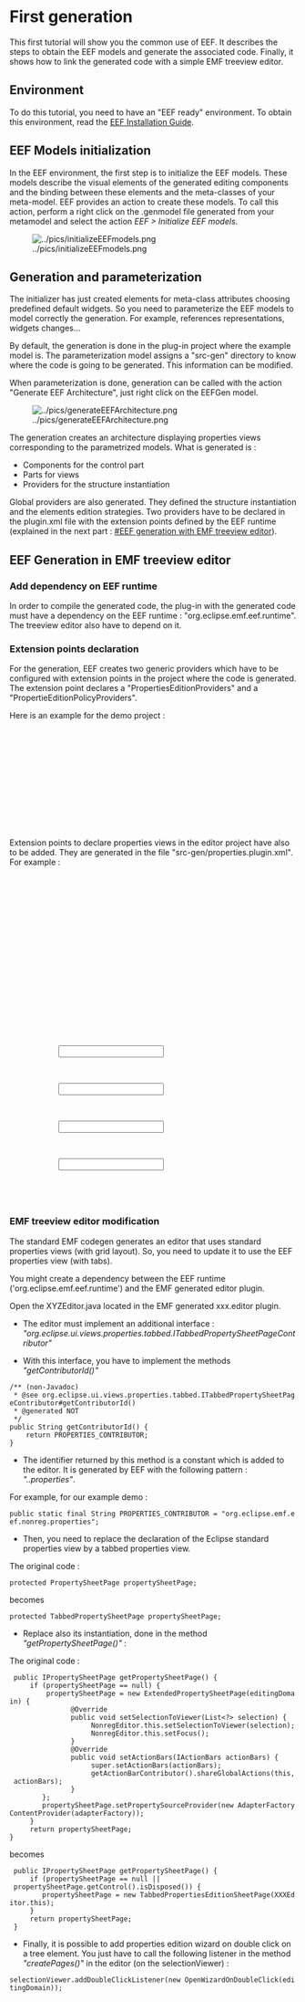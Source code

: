 = First generation =
This first tutorial will show you the common use of EEF. It describes the steps to obtain the EEF models and generate the associated code. Finally, it shows how to link the generated code with a simple EMF treeview editor.

== Environment ==
To do this tutorial, you need to have an "EEF ready" environment. To obtain this environment, read the [[EEF Installation Guide]].

== EEF Models initialization ==
In the EEF environment, the first step is to initialize the EEF models. These models describe the visual elements of the generated editing components and the binding between these elements and the meta-classes of your meta-model. EEF provides an action to create these models. To call this action, perform a right click on the .genmodel file generated from your metamodel and select the action ''EEF > Initialize EEF models''.

[[Image:../pics/initializeEEFmodels.png|center]]

== Generation and parameterization ==
The initializer has just created elements for meta-class attributes choosing predefined default widgets. So you need to parameterize the EEF models to model correctly the generation. For example, references representations, widgets changes...

By default, the generation is done in the plug-in project where the example model is. The parameterization model assigns a "src-gen" directory to know where the code is going to be generated. This information can be modified.

When parameterization is done, generation can be called with the action "Generate EEF Architecture", just right click on the EEFGen model.

[[Image:../pics/generateEEFArchitecture.png|center]]

The generation creates an architecture displaying properties views corresponding to the parametrized models. What is generated is :
* Components for the control part
* Parts for views
* Providers for the structure instantiation

Global providers are also generated. They defined the structure instantiation and the elements edition strategies. Two providers have to be declared in the plugin.xml file with the extension points defined by the EEF runtime (explained in the next part : [[#EEF generation with EMF treeview editor]]).


== EEF Generation in EMF treeview editor ==

=== Add dependency on EEF runtime ===
In order to compile the generated code, the plug-in with the generated code must have a dependency on the EEF runtime : "org.eclipse.emf.eef.runtime". The treeview editor also have to depend on it.

=== Extension points declaration ===
For the generation, EEF creates two generic providers which have to be configured with extension points in the project where the code is generated. The extension point declares a "PropertiesEditionProviders" and a "PropertieEditionPolicyProviders".

Here is an example for the demo project :

<!-- <source lang="xml"> -->
 <extension
        point="org.eclipse.emf.eef.runtime.PropertiesEditionProvider">
   <PropertiesEditionComponentProvider
        providerClass="org.eclipse.emf.eef.nonreg.providers.NonregPackagePropertiesEditionProvider">
   </PropertiesEditionComponentProvider>
 </extension>
 <extension
      point="org.eclipse.emf.eef.runtime.PropertiesEditionPolicyProvider">
   <PropertiesEditionPolicyProvider
        providerClass="org.eclipse.emf.eef.nonreg.providers.NonregPackagePropertiesEditionPolicyProvider">
   </PropertiesEditionPolicyProvider>
 </extension>
 <extension
      point="org.eclipse.emf.eef.runtime.PropertiesEditionPartProvider">
   <PropertiesEditionPartProvider
        providerClass="org.eclipse.emf.eef.nonreg.providers.NonregPropertiesEditionPartProvider">
   </PropertiesEditionPartProvider>
 </extension>
<!-- </source> -->

Extension points to declare properties views in the editor project have also to be added. They are generated in the file "src-gen/properties.plugin.xml". For example :

<!-- <source lang="xml"> -->
 <extension
         point="org.eclipse.ui.views.properties.tabbed.propertyContributor">
      <propertyContributor
            contributorId="org.eclipse.emf.eef.components.properties">
         <propertyCategory
               category="default">
         </propertyCategory>
         <propertyCategory
               category="extended">
         </propertyCategory>
         <propertyCategory
               category="advanced">
         </propertyCategory>
      </propertyContributor>
   </extension>
   <extension
         point="org.eclipse.ui.views.properties.tabbed.propertyTabs">
      <propertyTabs
            contributorId="org.eclipse.emf.eef.components.properties">
         <propertyTab
               label="Base"
               category="default"
               id="Base">
         </propertyTab>
      </propertyTabs>
   </extension>
   <extension
         point="org.eclipse.ui.views.properties.tabbed.propertySections">
      <propertySections
            contributorId="org.eclipse.emf.eef.components.properties">
         <propertySection
               tab="Base"
               class="org.eclipse.emf.eef.runtime.ui.properties.sections.PropertiesEditionSection"
               id="org.eclipse.emf.eef.components.section.PropertiesEditionContext">
             <input
                    type="org.eclipse.emf.eef.components.PropertiesEditionContext">
             </input>
         </propertySection>
         <propertySection
               tab="Base"
               class="org.eclipse.emf.eef.runtime.ui.properties.sections.PropertiesEditionSection"
               id="org.eclipse.emf.eef.components.section.PropertiesEditionComponent">
             <input
                    type="org.eclipse.emf.eef.components.PropertiesEditionComponent">
             </input>
         </propertySection>
         <propertySection
               tab="Base"
               class="org.eclipse.emf.eef.runtime.ui.properties.sections.PropertiesEditionSection"
               id="org.eclipse.emf.eef.components.section.PropertiesEditionElement">
             <input
                    type="org.eclipse.emf.eef.components.PropertiesEditionElement">
             </input>
         </propertySection>
         <propertySection
               tab="Base"
               class="org.eclipse.emf.eef.runtime.ui.properties.sections.PropertiesEditionSection"
               id="org.eclipse.emf.eef.components.section.PropertiesMultiEditionElement">
             <input
                    type="org.eclipse.emf.eef.components.PropertiesMultiEditionElement">
             </input>
         </propertySection>
      </propertySections>
   </extension>
<!-- </source> -->

=== EMF treeview editor modification ===
The standard EMF  codegen generates an editor that uses standard properties views (with grid layout). So, you need to update it to use the EEF properties view (with tabs).

You might create a dependency between the EEF runtime ('org.eclipse.emf.eef.runtime') and the EMF generated editor plugin.

Open the XYZEditor.java located in the EMF generated xxx.editor plugin. 

*The editor must implement an additional interface : ''"org.eclipse.ui.views.properties.tabbed.ITabbedPropertySheetPageContributor"''

*With this interface, you have to implement the methods ''"getContributorId()"''

<!-- <source lang="java"> -->
 /** (non-Javadoc)
  * @see org.eclipse.ui.views.properties.tabbed.ITabbedPropertySheetPageContributor#getContributorId()
  * @generated NOT
  */
 public String getContributorId() {
     return PROPERTIES_CONTRIBUTOR;
 }
<!-- </source> -->

*The identifier returned by this method is a constant which is added to the editor. It is generated by EEF with the following pattern : ''"<basepackage>.<packagename>.properties"''.
For example, for our example demo :

<!-- <source lang="java"> -->
 public static final String PROPERTIES_CONTRIBUTOR = "org.eclipse.emf.eef.nonreg.properties";
<!-- </source> -->

*Then, you need to replace the declaration of the Eclipse standard properties view by a tabbed properties view. 
The original code :

<!-- <source lang="java"> -->
 protected PropertySheetPage propertySheetPage;
<!-- </source> -->

becomes

<!-- <source lang="java"> -->
 protected TabbedPropertySheetPage propertySheetPage;
<!-- </source> -->

*Replace also its instantiation, done in the method ''"getPropertySheetPage()"'' :

The original code :
<!-- <source lang="java"> -->
  public IPropertySheetPage getPropertySheetPage() {
      if (propertySheetPage == null) {
          propertySheetPage = new ExtendedPropertySheetPage(editingDomain) {
                @Override
                public void setSelectionToViewer(List<?> selection) {
                     NonregEditor.this.setSelectionToViewer(selection);
                     NonregEditor.this.setFocus();
                }
                @Override
                public void setActionBars(IActionBars actionBars) {
                     super.setActionBars(actionBars);
                     getActionBarContributor().shareGlobalActions(this, actionBars);
                }
         };
         propertySheetPage.setPropertySourceProvider(new AdapterFactoryContentProvider(adapterFactory));
      }
      return propertySheetPage;
 }
<!-- </source> -->

becomes 

<!-- <source lang="java"> -->
  public IPropertySheetPage getPropertySheetPage() {
      if (propertySheetPage == null || propertySheetPage.getControl().isDisposed()) {
         propertySheetPage = new TabbedPropertiesEditionSheetPage(XXXEditor.this);
      }
      return propertySheetPage;
  }
<!-- </source> -->

*Finally, it is possible to add properties edition wizard on double click on a tree element. You just have to call the following listener in the method ''"createPages()"'' in the editor (on the selectionViewer) :

<!-- <source lang="java"> -->
 selectionViewer.addDoubleClickListener(new OpenWizardOnDoubleClick(editingDomain));
<!-- </source> -->
